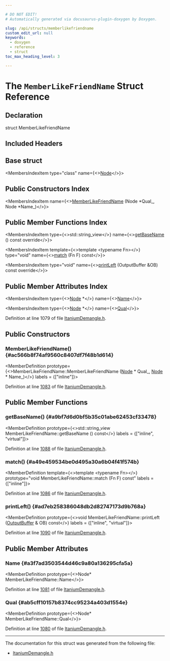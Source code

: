 ```yaml
---

# DO NOT EDIT!
# Automatically generated via docusaurus-plugin-doxygen by Doxygen.

slug: /api/structs/memberlikefriendname
custom_edit_url: null
keywords:
  - doxygen
  - reference
  - struct
toc_max_heading_level: 3

---
```





# The `MemberLikeFriendName` Struct Reference

<DoxygenPage pluginConfig={pluginConfig}>



## Declaration

<CodeBlock>struct MemberLikeFriendName</CodeBlock>

## Included Headers

<IncludesList>
<IncludesListItem
  filePath="llvm/Demangle/ItaniumDemangle.h"
  permalink="/docs/api/files/include/include/llvm/include/llvm/demangle/itaniumdemangle-h"
  isLocal="true" />
</IncludesList>

## Base struct

<MembersIndex>

<MembersIndexItem
  type="class"
  name={<><a href="/docs/api/classes/node">Node</a></>}>
</MembersIndexItem>

</MembersIndex>

## Public Constructors Index

<MembersIndex>

<MembersIndexItem
  name={<><a href="#ac566b8f74af9560c8407df7f48b1d614">MemberLikeFriendName</a> (Node &#42;Qual&#95;, Node &#42;Name&#95;)</>}>
</MembersIndexItem>

</MembersIndex>

## Public Member Functions Index

<MembersIndex>

<MembersIndexItem
  type={<>std::string&#95;view</>}
  name={<><a href="#a9bf7d6d0bf5b35c01abe62453cf33478">getBaseName</a> () const override</>}>
</MembersIndexItem>

<MembersIndexItem
  template={<>template &lt;typename Fn&gt;</>}
  type="void"
  name={<><a href="#a49e459534be0d495a30a6b04f41f574b">match</a> (Fn F) const</>}>
</MembersIndexItem>

<MembersIndexItem
  type="void"
  name={<><a href="#ad7eb258386048db2d82747173d9b768a">printLeft</a> (OutputBuffer &amp;OB) const override</>}>
</MembersIndexItem>

</MembersIndex>

## Public Member Attributes Index

<MembersIndex>

<MembersIndexItem
  type={<><a href="/docs/api/classes/node">Node</a> &#42;</>}
  name={<><a href="#a3f7ad3503544d46c9a80a136295cfa5a">Name</a></>}>
</MembersIndexItem>

<MembersIndexItem
  type={<><a href="/docs/api/classes/node">Node</a> &#42;</>}
  name={<><a href="#ab5cff10157b8374cc95234a403d1554e">Qual</a></>}>
</MembersIndexItem>

</MembersIndex>


Definition at line 1079 of file <a href="/docs/api/files/include/include/llvm/include/llvm/demangle/itaniumdemangle-h">ItaniumDemangle.h</a>.

<SectionDefinition>

## Public Constructors

### MemberLikeFriendName() {#ac566b8f74af9560c8407df7f48b1d614}

<MemberDefinition
  prototype={<>MemberLikeFriendName::MemberLikeFriendName (<a href="/docs/api/classes/node">Node</a> &#42; Qual_, <a href="/docs/api/classes/node">Node</a> &#42; Name_)</>}
  labels = {["inline"]}>

Definition at line <a href="/docs/api/files/include/include/llvm/include/llvm/demangle/itaniumdemangle-h/#l01083">1083</a> of file <a href="/docs/api/files/include/include/llvm/include/llvm/demangle/itaniumdemangle-h">ItaniumDemangle.h</a>.
</MemberDefinition>

</SectionDefinition>

<SectionDefinition>

## Public Member Functions

### getBaseName() {#a9bf7d6d0bf5b35c01abe62453cf33478}

<MemberDefinition
  prototype={<>std::string&#95;view MemberLikeFriendName::getBaseName () const</>}
  labels = {["inline", "virtual"]}>

Definition at line <a href="/docs/api/files/include/include/llvm/include/llvm/demangle/itaniumdemangle-h/#l01088">1088</a> of file <a href="/docs/api/files/include/include/llvm/include/llvm/demangle/itaniumdemangle-h">ItaniumDemangle.h</a>.
</MemberDefinition>

### match() {#a49e459534be0d495a30a6b04f41f574b}

<MemberDefinition
  template={<>template &lt;typename Fn&gt;</>}
  prototype="void MemberLikeFriendName::match (Fn F) const"
  labels = {["inline"]}>

Definition at line <a href="/docs/api/files/include/include/llvm/include/llvm/demangle/itaniumdemangle-h/#l01086">1086</a> of file <a href="/docs/api/files/include/include/llvm/include/llvm/demangle/itaniumdemangle-h">ItaniumDemangle.h</a>.
</MemberDefinition>

### printLeft() {#ad7eb258386048db2d82747173d9b768a}

<MemberDefinition
  prototype={<>void MemberLikeFriendName::printLeft (<a href="/docs/api/classes/outputbuffer">OutputBuffer</a> &amp; OB) const</>}
  labels = {["inline", "virtual"]}>

Definition at line <a href="/docs/api/files/include/include/llvm/include/llvm/demangle/itaniumdemangle-h/#l01090">1090</a> of file <a href="/docs/api/files/include/include/llvm/include/llvm/demangle/itaniumdemangle-h">ItaniumDemangle.h</a>.
</MemberDefinition>

</SectionDefinition>

<SectionDefinition>

## Public Member Attributes

### Name {#a3f7ad3503544d46c9a80a136295cfa5a}

<MemberDefinition
  prototype={<>Node&#42; MemberLikeFriendName::Name</>}>

Definition at line <a href="/docs/api/files/include/include/llvm/include/llvm/demangle/itaniumdemangle-h/#l01081">1081</a> of file <a href="/docs/api/files/include/include/llvm/include/llvm/demangle/itaniumdemangle-h">ItaniumDemangle.h</a>.
</MemberDefinition>

### Qual {#ab5cff10157b8374cc95234a403d1554e}

<MemberDefinition
  prototype={<>Node&#42; MemberLikeFriendName::Qual</>}>

Definition at line <a href="/docs/api/files/include/include/llvm/include/llvm/demangle/itaniumdemangle-h/#l01080">1080</a> of file <a href="/docs/api/files/include/include/llvm/include/llvm/demangle/itaniumdemangle-h">ItaniumDemangle.h</a>.
</MemberDefinition>

</SectionDefinition>

<hr/>

The documentation for this struct was generated from the following file:

<ul>
<li><a href="/docs/api/files/include/include/llvm/include/llvm/demangle/itaniumdemangle-h">ItaniumDemangle.h</a></li>
</ul>

</DoxygenPage>
